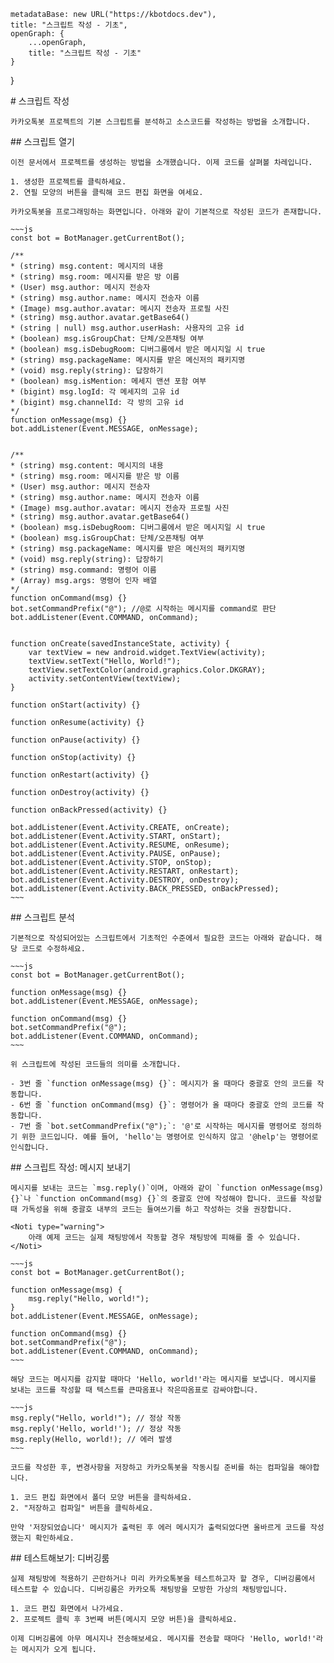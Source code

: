 
    metadataBase: new URL("https://kbotdocs.dev"),
    title: "스크립트 작성 - 기초",
    openGraph: {
        ...openGraph,
        title: "스크립트 작성 - 기초"
    }
}

<Section>
    # 스크립트 작성

    카카오톡봇 프로젝트의 기본 스크립트를 분석하고 소스코드를 작성하는 방법을 소개합니다.
</Section>
<Section>
    ## 스크립트 열기

    이전 문서에서 프로젝트를 생성하는 방법을 소개했습니다. 이제 코드를 살펴볼 차레입니다.

    1. 생성한 프로젝트를 클릭하세요.
    2. 연필 모양의 버튼을 클릭해 코드 편집 화면을 여세요.

    카카오톡봇을 프로그래밍하는 화면입니다. 아래와 같이 기본적으로 작성된 코드가 존재합니다.

    ~~~js
    const bot = BotManager.getCurrentBot();

    /**
    * (string) msg.content: 메시지의 내용
    * (string) msg.room: 메시지를 받은 방 이름
    * (User) msg.author: 메시지 전송자
    * (string) msg.author.name: 메시지 전송자 이름
    * (Image) msg.author.avatar: 메시지 전송자 프로필 사진
    * (string) msg.author.avatar.getBase64()
    * (string | null) msg.author.userHash: 사용자의 고유 id
    * (boolean) msg.isGroupChat: 단체/오픈채팅 여부
    * (boolean) msg.isDebugRoom: 디버그룸에서 받은 메시지일 시 true
    * (string) msg.packageName: 메시지를 받은 메신저의 패키지명
    * (void) msg.reply(string): 답장하기
    * (boolean) msg.isMention: 메세지 맨션 포함 여부
    * (bigint) msg.logId: 각 메세지의 고유 id
    * (bigint) msg.channelId: 각 방의 고유 id
    */
    function onMessage(msg) {}
    bot.addListener(Event.MESSAGE, onMessage);


    /**
    * (string) msg.content: 메시지의 내용
    * (string) msg.room: 메시지를 받은 방 이름
    * (User) msg.author: 메시지 전송자
    * (string) msg.author.name: 메시지 전송자 이름
    * (Image) msg.author.avatar: 메시지 전송자 프로필 사진
    * (string) msg.author.avatar.getBase64()
    * (boolean) msg.isDebugRoom: 디버그룸에서 받은 메시지일 시 true
    * (boolean) msg.isGroupChat: 단체/오픈채팅 여부
    * (string) msg.packageName: 메시지를 받은 메신저의 패키지명
    * (void) msg.reply(string): 답장하기
    * (string) msg.command: 명령어 이름
    * (Array) msg.args: 명령어 인자 배열
    */
    function onCommand(msg) {}
    bot.setCommandPrefix("@"); //@로 시작하는 메시지를 command로 판단
    bot.addListener(Event.COMMAND, onCommand);


    function onCreate(savedInstanceState, activity) {
        var textView = new android.widget.TextView(activity);
        textView.setText("Hello, World!");
        textView.setTextColor(android.graphics.Color.DKGRAY);
        activity.setContentView(textView);
    }

    function onStart(activity) {}

    function onResume(activity) {}

    function onPause(activity) {}

    function onStop(activity) {}

    function onRestart(activity) {}

    function onDestroy(activity) {}

    function onBackPressed(activity) {}

    bot.addListener(Event.Activity.CREATE, onCreate);
    bot.addListener(Event.Activity.START, onStart);
    bot.addListener(Event.Activity.RESUME, onResume);
    bot.addListener(Event.Activity.PAUSE, onPause);
    bot.addListener(Event.Activity.STOP, onStop);
    bot.addListener(Event.Activity.RESTART, onRestart);
    bot.addListener(Event.Activity.DESTROY, onDestroy);
    bot.addListener(Event.Activity.BACK_PRESSED, onBackPressed);
    ~~~
</Section>
<Section>
    ## 스크립트 분석

    기본적으로 작성되어있는 스크립트에서 기초적인 수준에서 필요한 코드는 아래와 같습니다. 해당 코드로 수정하세요.

    ~~~js
    const bot = BotManager.getCurrentBot();

    function onMessage(msg) {}
    bot.addListener(Event.MESSAGE, onMessage);

    function onCommand(msg) {}
    bot.setCommandPrefix("@");
    bot.addListener(Event.COMMAND, onCommand);
    ~~~

    위 스크립트에 작성된 코드들의 의미를 소개합니다.

    - 3번 줄 `function onMessage(msg) {}`: 메시지가 올 때마다 중괄호 안의 코드를 작동합니다.
    - 6번 줄 `function onCommand(msg) {}`: 명령어가 올 때마다 중괄호 안의 코드를 작동합니다.
    - 7번 줄 `bot.setCommandPrefix("@");`: '@'로 시작하는 메시지를 명령어로 정의하기 위한 코드입니다. 예를 들어, 'hello'는 명령어로 인식하지 않고 '@help'는 명령어로 인식합니다.
</Section>
<Section>
    ## 스크립트 작성: 메시지 보내기

    메시지를 보내는 코드는 `msg.reply()`이며, 아래와 같이 `function onMessage(msg) {}`나 `function onCommand(msg) {}`의 중괄호 안에 작성해야 합니다. 코드를 작성할 때 가독성을 위해 중괄호 내부의 코드는 들여쓰기를 하고 작성하는 것을 권장합니다.

    <Noti type="warning">
        아래 예제 코드는 실제 채팅방에서 작동할 경우 채팅방에 피해를 줄 수 있습니다.
    </Noti>

    ~~~js
    const bot = BotManager.getCurrentBot();

    function onMessage(msg) {
        msg.reply("Hello, world!");
    }
    bot.addListener(Event.MESSAGE, onMessage);

    function onCommand(msg) {}
    bot.setCommandPrefix("@");
    bot.addListener(Event.COMMAND, onCommand);
    ~~~

    해당 코드는 메시지를 감지할 때마다 'Hello, world!'라는 메시지를 보냅니다. 메시지를 보내는 코드를 작성할 때 텍스트를 큰따옴표나 작은따옴표로 감싸야합니다.

    ~~~js
    msg.reply("Hello, world!"); // 정상 작동
    msg.reply('Hello, world!'); // 정상 작동
    msg.reply(Hello, world!); // 에러 발생
    ~~~

    코드를 작성한 후, 변경사항을 저장하고 카카오톡봇을 작동시킬 준비를 하는 컴파일을 해야합니다.

    1. 코드 편집 화면에서 폴더 모양 버튼을 클릭하세요.
    2. "저장하고 컴파일" 버튼을 클릭하세요.

    만약 '저장되었습니다' 메시지가 출력된 후 에러 메시지가 출력되었다면 올바르게 코드를 작성했는지 확인하세요.
</Section>
<Section>
    ## 테스트해보기: 디버깅룸

    실제 채팅방에 적용하기 곤란하거나 미리 카카오톡봇을 테스트하고자 할 경우, 디버깅룸에서 테스트할 수 있습니다. 디버깅룸은 카카오톡 채팅방을 모방한 가상의 채팅방입니다.

    1. 코드 편집 화면에서 나가세요.
    2. 프로젝트 클릭 후 3번째 버튼(메시지 모양 버튼)을 클릭하세요.

    이제 디버깅룸에 아무 메시지나 전송해보세요. 메시지를 전송할 때마다 'Hello, world!'라는 메시지가 오게 됩니다.
</Section>
<Section>
    <MileStone previous={Docs[3].children[1]} next={Docs[3].children[3]} />
</Section>